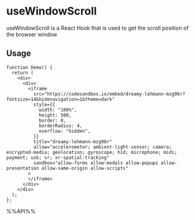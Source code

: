 # useWindowScroll

useWindowScroll is a React Hook that is used to get the scroll position of the browser window

## Usage

```tsx live
function Demo() {
  return (
    <div>
      <div>
        <iframe
          src="https://codesandbox.io/embed/dreamy-lehmann-mzg96r?fontsize=14&hidenavigation=1&theme=dark"
          style={{
            width: "100%",
            height: 500,
            border: 0,
            borderRadius: 4,
            overflow: "hidden",
          }}
          title="dreamy-lehmann-mzg96r"
          allow="accelerometer; ambient-light-sensor; camera; encrypted-media; geolocation; gyroscope; hid; microphone; midi; payment; usb; vr; xr-spatial-tracking"
          sandbox="allow-forms allow-modals allow-popups allow-presentation allow-same-origin allow-scripts"
        >
        </iframe>
      </div>
    </div>
  );
};

```

%%API%%
